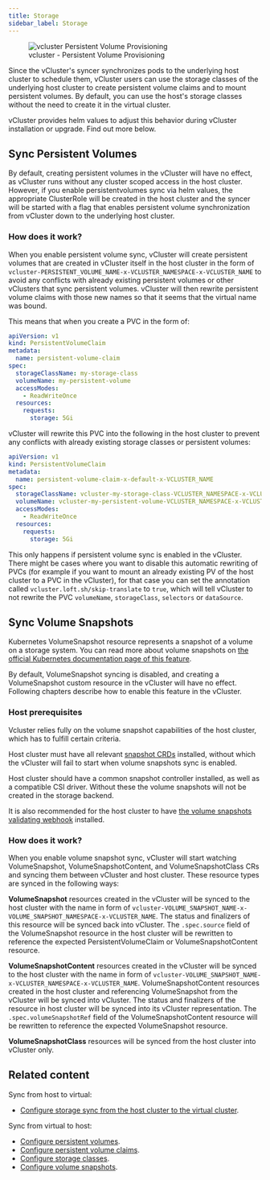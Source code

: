 ```yaml
---
title: Storage
sidebar_label: Storage
---
```


<figure>
  <img src="/docs/media/diagrams/vcluster-persistent-volume-provisioning.svg" alt="vcluster Persistent Volume Provisioning" />
  <figcaption>vcluster - Persistent Volume Provisioning</figcaption>
</figure>

Since the vCluster's syncer synchronizes pods to the underlying host cluster to schedule them, vCluster users can use the storage classes of the underlying host cluster to create persistent volume claims and to mount persistent volumes. By default, you can use the host's storage classes without the need to create it in the virtual cluster. 


vCluster provides helm values to adjust this behavior during vCluster installation or upgrade. Find out more below.

## Sync Persistent Volumes

By default, creating persistent volumes in the vCluster will have no effect, as vCluster runs without any cluster scoped access in the host cluster. However, if you enable persistentvolumes sync via helm values, the appropriate ClusterRole will be created in the host cluster and the syncer will be started with a flag that enables persistent volume synchronization from vCluster down to the underlying host cluster.


### How does it work?

When you enable persistent volume sync, vCluster will create persistent volumes that are created in vCluster itself in the host cluster in the form of `vcluster-PERSISTENT_VOLUME_NAME-x-VCLUSTER_NAMESPACE-x-VCLUSTER_NAME` to avoid any conflicts with already existing persistent volumes or other vClusters that sync persistent volumes. vCluster will then rewrite persistent volume claims with those new names so that it seems that the virtual name was bound.

This means that when you create a PVC in the form of:

```yaml
apiVersion: v1
kind: PersistentVolumeClaim
metadata:
  name: persistent-volume-claim
spec:
  storageClassName: my-storage-class
  volumeName: my-persistent-volume
  accessModes:
    - ReadWriteOnce
  resources:
    requests:
      storage: 5Gi
```

vCluster will rewrite this PVC into the following in the host cluster to prevent any conflicts with already existing storage classes or persistent volumes:
```yaml
apiVersion: v1
kind: PersistentVolumeClaim
metadata:
  name: persistent-volume-claim-x-default-x-VCLUSTER_NAME
spec:
  storageClassName: vcluster-my-storage-class-VCLUSTER_NAMESPACE-x-VCLUSTER_NAME
  volumeName: vcluster-my-persistent-volume-VCLUSTER_NAMESPACE-x-VCLUSTER_NAME
  accessModes:
    - ReadWriteOnce
  resources:
    requests:
      storage: 5Gi
```

This only happens if persistent volume sync is enabled in the vCluster. There might be cases where you want to disable this automatic rewriting of PVCs (for example if you want to mount an already existing PV of the host cluster to a PVC in the vCluster), for that case you can set the annotation called `vcluster.loft.sh/skip-translate` to `true`, which will tell vCluster to not rewrite the PVC `volumeName`, `storageClass`, `selectors` or `dataSource`.


## Sync Volume Snapshots

Kubernetes VolumeSnapshot resource represents a snapshot of a volume on a storage system. You can read more about volume snapshots on [the official Kubernetes documentation page of this feature](https://kubernetes.io/docs/concepts/storage/volume-snapshots/).

By default, VolumeSnapshot syncing is disabled, and creating a VolumeSnapshot custom resource in the vCluster will have no effect. Following chapters describe how to enable this feature in the vCluster.

### Host prerequisites

Vcluster relies fully on the volume snapshot capabilities of the host cluster, which has to fulfill certain criteria.

Host cluster must have all relevant [snapshot CRDs](https://github.com/kubernetes-csi/external-snapshotter/tree/master/client/config/crd) installed, without which the vCluster will fail to start when volume snapshots sync is enabled.

Host cluster should have a common snapshot controller installed, as well as a compatible CSI driver. Without these the volume snapshots will not be created in the storage backend.

It is also recommended for the host cluster to have [the volume snapshots validating webhook](https://github.com/kubernetes-csi/external-snapshotter#validating-webhook) installed.


### How does it work?

When you enable volume snapshot sync, vCluster will start watching VolumeSnapshot, VolumeSnapshotContent, and VolumeSnapshotClass CRs and syncing them between vCluster and host cluster. These resource types are synced in the following ways:

**VolumeSnapshot** resources created in the vCluster will be synced to the host cluster with the name in form of `vcluster-VOLUME_SNAPSHOT_NAME-x-VOLUME_SNAPSHOT_NAMESPACE-x-VCLUSTER_NAME`. The status and finalizers of this resource will be synced back into vCluster. The `.spec.source` field of the VolumeSnapshot resource in the host cluster will be rewritten to reference the expected PersistentVolumeClaim or VolumeSnapshotContent resource.

**VolumeSnapshotContent** resources created in the vCluster will be synced to the host cluster with the name in form of `vcluster-VOLUME_SNAPSHOT_NAME-x-VCLUSTER_NAMESPACE-x-VCLUSTER_NAME`. VolumeSnapshotContent resources created in the host cluster and referencing VolumeSnapshot from the vCluster will be synced into vCluster. The status and finalizers of the resource in host cluster will be synced into its vCluster representation. The `.spec.volumeSnapshotRef` field of the VolumeSnapshotContent resource will be rewritten to reference the expected VolumeSnapshot resource.

**VolumeSnapshotClass** resources will be synced from the host cluster into vCluster only.

## Related content

Sync from host to virtual:

- [Configure storage sync from the host cluster to the virtual cluster](/vcluster-yaml/sync/from-host/storage-classes.mdx).

Sync from virtual to host:

- [Configure persistent volumes](/vcluster-yaml/sync/to-host/storage/persistent-volumes.mdx).
- [Configure persistent volume claims](/vcluster-yaml/sync/to-host/storage/persistent-volume-claims.mdx).
- [Configure storage classes](/vcluster-yaml/sync/to-host/storage/storage-classes.mdx).
- [Configure volume snapshots](/vcluster-yaml/sync/to-host/storage/volume-snapshots.mdx).

